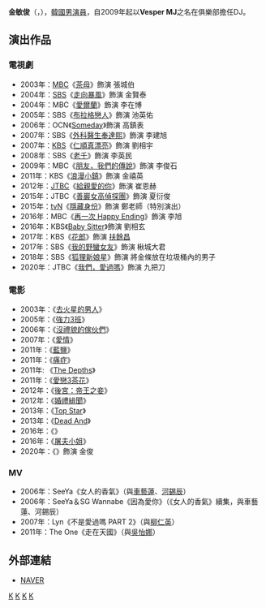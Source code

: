 {{Otheruses|subject=諺文寫法為{{lang|ko|김민준}}的演員|other=本名諺文寫法為{{lang|ko|김민준}}的歌手|金閔俊}}
{{藝人
| 姓名 = 金敏俊
| 類型 = 男演員
| 圖片 =Kim Min-jun from acrofan.jpg
| 外文名 = 김민준
| 外文 = ko
| 羅馬拼音 = Kim Min Joon
| 其他藝名 = Vesper MJ
| 國籍 = {{KOR}}
| 出生日期 = {{birth_date_and_age|1976|07|24}}
| 語言 = [[韓國語|韓國語]]、[[英語|英語]]
| 教育程度 = [[東亞大學|東亞大學]]競技指導學[[學士|學士]]
| 配偶 = {{marriage|權達美|Oct 11,2019}}
| 出道日期 = 1995年
| 出道作 = 1995年[[時裝表演|時裝表演]][[S/S_New_Wave_in_Seoul|S/S New Wave in Seoul]]
| 經紀公司 = DreamT Entertainment
| 出生地 = {{KOR}}[[釜山廣域市|釜山廣域市]]
}}

{{Infobox Korean name
|hangul = 김민준
|hanja = 金敏俊 
}}

'''金敏俊'''（{{lang-ko|'''김민준'''}}，{{bd|1976年|7月24日}}），[[韓國|韓國]][[男演員|男演員]]，自2009年起以'''Vesper MJ'''之名在俱樂部擔任DJ。

== 演出作品 ==
=== 電視劇 ===
*2003年：[[文化廣播_(韓國)|MBC]]《[[茶母_(電視劇)|茶母]]》飾演 張城伯
*2004年：[[SBS_(韓國)|SBS]]《[[走向暴風|走向暴風]]》飾演 金賢泰
*2004年：MBC《[[愛爾蘭_(電視劇)|愛爾蘭]]》飾演 李在博
*2005年：SBS《[[布拉格戀人|布拉格戀人]]》飾演 池英佑
*2006年：OCN《[[Someday_(電視劇)|Someday]]》飾演 高鎮表
*2007年：SBS《[[外科醫生奉達熙|外科醫生奉達熙]]》飾演 李建旭
*2007年：[[韓國放送公社|KBS]]《[[仁順真漂亮|仁順真漂亮]]》飾演 劉相宇
*2008年：SBS《[[老千_(電視劇)|老千]]》飾演 李英民
*2009年：MBC《[[朋友，我們的傳說|朋友，我們的傳說]]》飾演 李俊石
*2011年：KBS《[[浪漫小鎮|浪漫小鎮]]》飾演 金禧英
*2012年：[[JTBC|JTBC]]《[[給親愛的你_(韓國電視劇)|給親愛的你]]》飾演 崔恩赫
*2015年：JTBC《[[善巖女高偵探團|善巖女高偵探團]]》飾演 夏衍俊
*2015年：[[tvN|tvN]]《[[隱藏身份|隱藏身份]]》飾演 鄭老師（特別演出）
*2016年：MBC《[[再一次_Happy_Ending|再一次 Happy Ending]]》飾演 李旭
*2016年：KBS《[[Baby_Sitter|Baby Sitter]]》飾演 劉相玄
*2017年：KBS《[[花郎_(電視劇)|花郎]]》飾演 [[威德王_(百濟)|扶餘昌]]
*2017年：SBS《[[我的野蠻女友_(韓國電視劇)|我的野蠻女友]]》飾演 楸城大君
*2018年：SBS《[[狐狸新娘星|狐狸新娘星]]》飾演 將金條放在垃圾桶內的男子
*2020年：JTBC《[[我們，愛過嗎|我們，愛過嗎]]》飾演 九把刀

=== 電影 ===
*2003年：《[[去火星的男人|去火星的男人]]》
*2005年：《[[強力3班|強力3班]]》
*2006年：《[[沒禮貌的傢伙們|沒禮貌的傢伙們]]》
*2007年：《[[愛情_(電影)|愛情]]》
*2011年：《[[藍鹽|藍鹽]]》
*2011年：《[[痛症|痛症]]》
*2011年: 《[[The_Depths|The Depths]]》
*2011年：《[[愛戀3茶花|愛戀3茶花]]》
*2012年：《[[後宮：帝王之妾|後宮：帝王之妾]]》
*2012年：《[[婚禮緋聞|婚禮緋聞]]》
*2013年：《[[Top_Star|Top Star]]》
*2013年：《[[Dead_And|Dead And]]》
*2016年：《{{link-ko|舞水端|무수단 (영화)}}》
*2016年：《[[屠夫小姐|屠夫小姐]]》
*2020年：《{{link-ko|說唱藝人|소리꾼}}》飾演 金俊

=== MV ===
*2006年：SeeYa《女人的香氣》（與[[車藝蓮|車藝蓮]]、[[河錫辰|河錫辰]]）
*2006年：SeeYa＆SG Wannabe《因為愛你》（《女人的香氣》續集，與車藝蓮、河錫辰）
*2007年：Lyn《不是愛過嗎 PART 2》（與[[柳仁英|柳仁英]]）
*2011年：The One《走在天國》（與[[吳怡娜|吳怡娜]]）

==外部連結==
*[http://people.search.naver.com/search.naver?where=nexearch&query=%EA%B9%80%EB%AF%BC%EC%A4%80&sm=tab_txc&ie=utf8&key=PeopleService&os=94292 NAVER] {{Wayback|url=http://people.search.naver.com/search.naver?where=nexearch&query=%EA%B9%80%EB%AF%BC%EC%A4%80&sm=tab_txc&ie=utf8&key=PeopleService&os=94292 |date=20160304123604 }} {{ko icon}}
{{Imagine Asia}}
{{百想藝術大賞電視部門男子新人賞}}
{{釜日電影獎最佳男配角}}
{{金銀淑作品}}
[[Category:韓國電視演員|K]]
[[Category:韓國電影演員|K]]
[[Category:釜山廣域市出身人物|K]]
[[Category:金姓|K]]